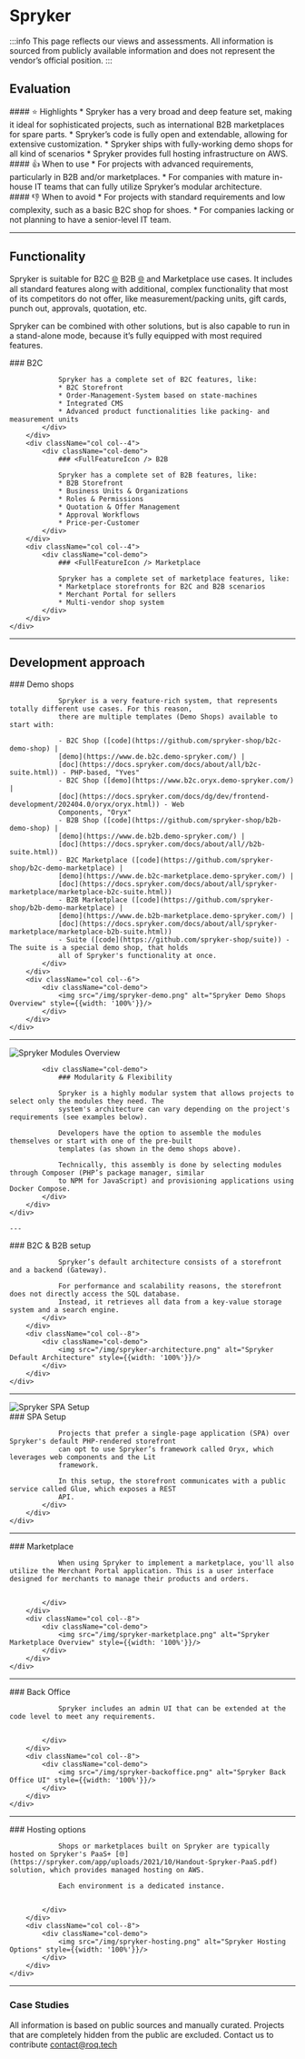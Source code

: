 
# Spryker

:::info
This page reflects our views and assessments. All information is sourced from publicly available information and does not represent the vendor’s official position.
:::

<ShopSystemsTable name="Spryker" cols="OS license,Code, Repository, Stars"/>

## Evaluation
<div className="container">
    <div className="row">
        <div className="col col--4">
            <div className="col-demo">
                #### ⭐ Highlights
                * Spryker has a very broad and deep feature set, making it ideal for sophisticated projects, such as
                international B2B marketplaces for spare parts.
                * Spryker’s code is fully open and extendable, allowing for extensive customization.
                * Spryker ships with fully-working demo shops for all kind of scenarios
                * Spryker provides full hosting infrastructure on AWS.
            </div>
        </div>
        <div className="col col--4">
            <div className="col-demo">
                #### 👍 When to use
                * For projects with advanced requirements, particularly in B2B and/or marketplaces.
                * For companies with mature in-house IT teams that can fully utilize Spryker’s modular architecture.
            </div>
        </div>
        <div className="col col--4">
            <div className="col-demo">
                #### 👎 When to avoid
                * For projects with standard requirements and low complexity, such as a basic B2C shop for shoes.
                * For companies lacking or not planning to have a senior-level IT team.
            </div>
        </div>
    </div>
</div>

---

## Functionality

Spryker is suitable for B2C [🌐](https://spryker.com/app/uploads/2021/03/2021_Handout_Spryker_B2C_Features_EN.pdf)  B2B [🌐](https://spryker.com/app/uploads/2021/03/2021_Handout_Spryker_B2B_Features_EN.pdf) and Marketplace use cases. It includes all standard features along with additional, complex functionality that most of its competitors do not offer, like measurement/packing units, gift cards, punch out, approvals, quotation, etc.

Spryker can be combined with other solutions, but is also capable to run in a stand-alone mode, because it’s fully equipped with most required features.

<div className="container">
    <div className="row">
        <div className="col col--4">
            <div className="col-demo">
                ### <FullFeatureIcon /> B2C

                Spryker has a complete set of B2C features, like:
                * B2C Storefront
                * Order-Management-System based on state-machines
                * Integrated CMS
                * Advanced product functionalities like packing- and measurement units
            </div>
        </div>
        <div className="col col--4">
            <div className="col-demo">
                ### <FullFeatureIcon /> B2B

                Spryker has a complete set of B2B features, like:
                * B2B Storefront
                * Business Units & Organizations
                * Roles & Permissions
                * Quotation & Offer Management
                * Approval Workflows
                * Price-per-Customer
            </div>
        </div>
        <div className="col col--4">
            <div className="col-demo">
                ### <FullFeatureIcon /> Marketplace

                Spryker has a complete set of marketplace features, like:
                * Marketplace storefronts for B2C and B2B scenarios
                * Merchant Portal for sellers
                * Multi-vendor shop system
            </div>
        </div>
    </div>

</div>

---

## Development approach

<div className="container">
    <div className="row">
        <div className="col col--6">
            <div className="col-demo">
                ### Demo shops

                Spryker is a very feature-rich system, that represents totally different use cases. For this reason,
                there are multiple templates (Demo Shops) available to start with:

                - B2C Shop ([code](https://github.com/spryker-shop/b2c-demo-shop) |
                [demo](https://www.de.b2c.demo-spryker.com/) |
                [doc](https://docs.spryker.com/docs/about/all/b2c-suite.html)) - PHP-based, "Yves"
                - B2C Shop ([demo](https://www.b2c.oryx.demo-spryker.com/) |
                [doc](https://docs.spryker.com/docs/dg/dev/frontend-development/202404.0/oryx/oryx.html)) - Web
                Components, "Oryx"
                - B2B Shop ([code](https://github.com/spryker-shop/b2b-demo-shop) |
                [demo](https://www.de.b2b.demo-spryker.com/) |
                [doc](https://docs.spryker.com/docs/about/all//b2b-suite.html))
                - B2C Marketplace ([code](https://github.com/spryker-shop/b2c-demo-marketplace) |
                [demo](https://www.de.b2c-marketplace.demo-spryker.com/) |
                [doc](https://docs.spryker.com/docs/about/all/spryker-marketplace/marketplace-b2c-suite.html))
                - B2B Marketplace ([code](https://github.com/spryker-shop/b2b-demo-marketplace) |
                [demo](https://www.de.b2b-marketplace.demo-spryker.com/) |
                [doc](https://docs.spryker.com/docs/about/all/spryker-marketplace/marketplace-b2b-suite.html))
                - Suite ([code](https://github.com/spryker-shop/suite)) - The suite is a special demo shop, that holds
                all of Spryker's functionality at once.
            </div>
        </div>
        <div className="col col--6">
            <div className="col-demo">
                <img src="/img/spryker-demo.png" alt="Spryker Demo Shops Overview" style={{width: '100%'}}/>
            </div>
        </div>
    </div>
</div>

---

<div className="container">
    <div className="row">
        <div className="col col--6">
            <div className="col-demo">
                <img src="/img/spryker-modules.png" alt="Spryker Modules Overview" style={{width: '100%'}}/>
            </div>
        </div>
        <div className="col col--6">

            <div className="col-demo">
                ### Modularity & Flexibility

                Spryker is a highly modular system that allows projects to select only the modules they need. The
                system's architecture can vary depending on the project's requirements (see examples below).

                Developers have the option to assemble the modules themselves or start with one of the pre-built
                templates (as shown in the demo shops above).

                Technically, this assembly is done by selecting modules through Composer (PHP’s package manager, similar
                to NPM for JavaScript) and provisioning applications using Docker Compose.
            </div>
        </div>
    </div>
</div>

    ---

<div className="container">
    <div className="row">
        <div className="col col--4">
            <div className="col-demo">
                ### B2C & B2B setup

                Spryker’s default architecture consists of a storefront and a backend (Gateway).

                For performance and scalability reasons, the storefront does not directly access the SQL database.
                Instead, it retrieves all data from a key-value storage system and a search engine.
            </div>
        </div>
        <div className="col col--8">
            <div className="col-demo">
                <img src="/img/spryker-architecture.png" alt="Spryker Default Architecture" style={{width: '100%'}}/>
            </div>
        </div>
    </div>
</div>

---

<div className="container">
    <div className="row">
        <div className="col col--8">
            <div className="col-demo">
                <img src="/img/spryker-spa.png" alt="Spryker SPA Setup" style={{width: '100%'}}/>
            </div>
        </div>
        <div className="col col--4">
            <div className="col-demo">
                ### SPA Setup

                Projects that prefer a single-page application (SPA) over Spryker's default PHP-rendered storefront
                can opt to use Spryker’s framework called Oryx, which leverages web components and the Lit
                framework.

                In this setup, the storefront communicates with a public service called Glue, which exposes a REST
                API.
            </div>
        </div>
    </div>
</div>

---

<div className="container">
    <div className="row">
        <div className="col col--4">
            <div className="col-demo">
                ### Marketplace

                When using Spryker to implement a marketplace, you'll also utilize the Merchant Portal application. This is a user interface designed for merchants to manage their products and orders.


            </div>
        </div>
        <div className="col col--8">
            <div className="col-demo">
                <img src="/img/spryker-marketplace.png" alt="Spryker Marketplace Overview" style={{width: '100%'}}/>
            </div>
        </div>
    </div>
</div>

---

<div className="container">
    <div className="row">
        <div className="col col--4">
            <div className="col-demo">
                ### Back Office

                Spryker includes an admin UI that can be extended at the code level to meet any requirements.


            </div>
        </div>
        <div className="col col--8">
            <div className="col-demo">
                <img src="/img/spryker-backoffice.png" alt="Spryker Back Office UI" style={{width: '100%'}}/>
            </div>
        </div>
    </div>
</div>

---

<div className="container">
    <div className="row">
        <div className="col col--4">
            <div className="col-demo">
                ### Hosting options

                Shops or marketplaces built on Spryker are typically hosted on Spryker's PaaS+ [🌐](https://spryker.com/app/uploads/2021/10/Handout-Spryker-PaaS.pdf) solution, which provides managed hosting on AWS.

                Each environment is a dedicated instance.


            </div>
        </div>
        <div className="col col--8">
            <div className="col-demo">
                <img src="/img/spryker-hosting.png" alt="Spryker Hosting Options" style={{width: '100%'}}/>
            </div>
        </div>
    </div>
</div>

---

### Case Studies

All information is based on public sources and manually curated. Projects that are completely hidden from
the public are excluded. Contact us to contribute [contact@roq.tech](mailto:contact@roq.tech)

<CaseStudyTable system="Spryker" cols="Company,Shop URL,Industry,Type"/>